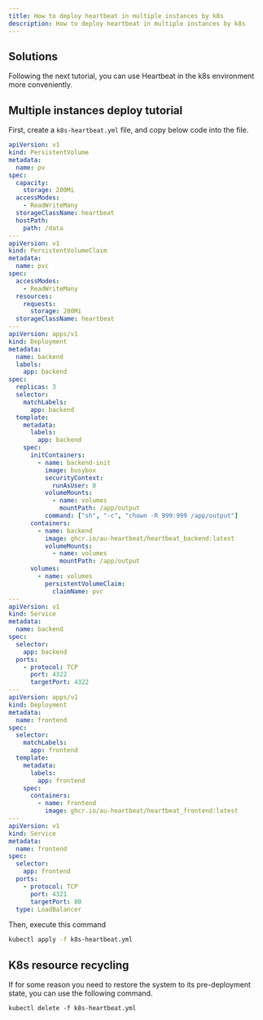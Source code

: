 ```yaml
---
title: How to deploy heartbeat in multiple instances by k8s
description: How to deploy heartbeat in multiple instances by k8s
---
```


## Solutions

Following the next tutorial, you can use Heartbeat in the k8s environment more conveniently.

## Multiple instances deploy tutorial

First, create a `k8s-heartbeat.yml` file, and copy below code into the file.

```yaml
apiVersion: v1
kind: PersistentVolume
metadata:
  name: pv
spec:
  capacity:
    storage: 200Mi
  accessModes:
    - ReadWriteMany
  storageClassName: heartbeat
  hostPath:
    path: /data
---
apiVersion: v1
kind: PersistentVolumeClaim
metadata:
  name: pvc
spec:
  accessModes:
    - ReadWriteMany
  resources:
    requests:
      storage: 200Mi
  storageClassName: heartbeat
---
apiVersion: apps/v1
kind: Deployment
metadata:
  name: backend
  labels:
    app: backend
spec:
  replicas: 3
  selector:
    matchLabels:
      app: backend
  template:
    metadata:
      labels:
        app: backend
    spec:
      initContainers:
        - name: backend-init
          image: busybox
          securityContext:
            runAsUser: 0
          volumeMounts:
            - name: volumes
              mountPath: /app/output
          command: ["sh", "-c", "chown -R 999:999 /app/output"]
      containers:
        - name: backend
          image: ghcr.io/au-heartbeat/heartbeat_backend:latest
          volumeMounts:
            - name: volumes
              mountPath: /app/output
      volumes:
        - name: volumes
          persistentVolumeClaim:
            claimName: pvc
---
apiVersion: v1
kind: Service
metadata:
  name: backend
spec:
  selector:
    app: backend
  ports:
    - protocol: TCP
      port: 4322
      targetPort: 4322
---
apiVersion: apps/v1
kind: Deployment
metadata:
  name: frontend
spec:
  selector:
    matchLabels:
      app: frontend
  template:
    metadata:
      labels:
        app: frontend
    spec:
      containers:
        - name: frontend
          image: ghcr.io/au-heartbeat/heartbeat_frontend:latest
---
apiVersion: v1
kind: Service
metadata:
  name: frontend
spec:
  selector:
    app: frontend
  ports:
    - protocol: TCP
      port: 4321
      targetPort: 80
  type: LoadBalancer
```

Then, execute this command

```sh
kubectl apply -f k8s-heartbeat.yml
```

## K8s resource recycling

If for some reason you need to restore the system to its pre-deployment state, you can use the following command.

```shell
kubectl delete -f k8s-heartbeat.yml
```
